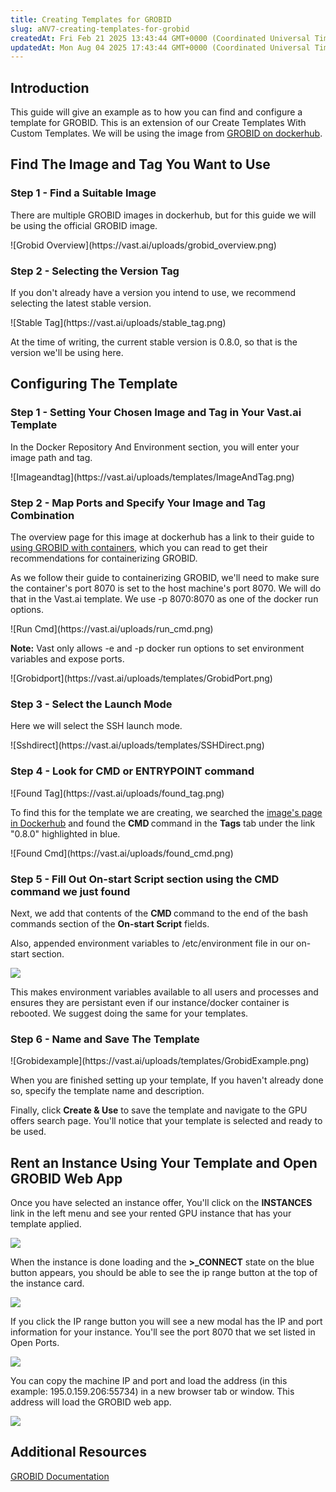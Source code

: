```yaml
---
title: Creating Templates for GROBID
slug: aNV7-creating-templates-for-grobid
createdAt: Fri Feb 21 2025 13:43:44 GMT+0000 (Coordinated Universal Time)
updatedAt: Mon Aug 04 2025 17:43:44 GMT+0000 (Coordinated Universal Time)
---
```


## Introduction

This guide will give an example as to how you can find and configure a template for GROBID. This is an extension of our Create Templates With Custom Templates. We will be using the image from [GROBID on dockerhub](https://hub.docker.com/r/grobid/grobid).

## Find The Image and Tag You Want to Use

### Step 1 - Find a Suitable Image

There are multiple GROBID images in dockerhub, but for this guide we will be using the official GROBID image.

<Frame caption="Grobid Overview">
![Grobid Overview](https://vast.ai/uploads/grobid_overview.png)
</Frame>

### Step 2 - Selecting the Version Tag

If you don't already have a version you intend to use, we recommend selecting the latest stable version.&#x20;

<Frame caption="Stable Tag">
![Stable Tag](https://vast.ai/uploads/stable_tag.png)
</Frame>

At the time of writing, the current stable version is 0.8.0, so that is the version we'll be using here.

## Configuring The Template

### Step 1 - Setting Your Chosen Image and Tag in Your Vast.ai Template

In the Docker Repository And Environment section, you will enter your image path and tag.

<Frame caption="Imageandtag">
![Imageandtag](https://vast.ai/uploads/templates/ImageAndTag.png)
</Frame>

### Step 2 - Map Ports and Specify Your Image and Tag Combination

The overview page for this image at dockerhub has a link to their guide to [using GROBID with containers](https://grobid.readthedocs.io/en/latest/Grobid-docker/#crf-and-deep-learning-image), which you can read to get their recommendations for containerizing GROBID.&#x20;

As we follow their guide to containerizing GROBID, we'll need to make sure the container's port 8070 is set to the host machine's port 8070. We will do that in the Vast.ai template. We use -p 8070:8070 as one of the docker run options.

<Frame caption="Run Cmd">
![Run Cmd](https://vast.ai/uploads/run_cmd.png)
</Frame>

**Note:** Vast only allows -e and -p docker run options to set environment variables and expose ports.

<Frame caption="Grobidport">
![Grobidport](https://vast.ai/uploads/templates/GrobidPort.png)
</Frame>

### Step 3 - Select the Launch Mode

Here we will select the SSH launch mode.

<Frame caption="Sshdirect">
![Sshdirect](https://vast.ai/uploads/templates/SSHDirect.png)
</Frame>

### Step 4 - Look for CMD or ENTRYPOINT command

<Frame caption="Found Tag">
![Found Tag](https://vast.ai/uploads/found_tag.png)
</Frame>

To find this for the template we are creating, we searched the [image's page in Dockerhub](https://hub.docker.com/r/grobid/grobid) and found the **CMD&#x20;**&#x63;ommand in the **Tags** tab under the link "0.8.0" highlighted in blue.

<Frame caption="Found Cmd">
![Found Cmd](https://vast.ai/uploads/found_cmd.png)
</Frame>

### Step 5 - Fill Out On-start Script section using the CMD command we just found

Next, we add that contents of the **CMD&#x20;**&#x63;ommand to the end of the bash commands section of the **On-start Script** fields.

Also, appended environment variables to /etc/environment file in our on-start section.

![](/images/console-create-custom-template-grobid.webp)

This makes environment variables available to all users and processes and ensures they are persistant even if our instance/docker container is rebooted. We suggest doing the same for your templates.

### Step 6 - Name and Save The Template

<Frame caption="Grobidexample">
![Grobidexample](https://vast.ai/uploads/templates/GrobidExample.png)
</Frame>

When you are finished setting up your template, If you haven't already done so, specify the template name and description.

Finally, click **Create & Use** to save the template and navigate to the GPU offers search page. You'll notice that your template is selected and ready to be used.

## Rent an Instance Using Your Template and Open GROBID Web App

Once you have selected an instance offer, You'll click on the **INSTANCES&#x20;**&#x6C;ink in the left menu and see your rented GPU instance that has your template applied.&#x20;

![](/images/console-create-custom-template-grobid-2.webp)

When the instance is done loading and the **>\_CONNECT** state on the blue button appears, you should be able to see the ip range button at the top of the instance card.

![](/images/console-create-custom-template-grobid-3.webp)

If you click the IP range button you will see a new modal has the IP and port information for your instance. You'll see the port 8070 that we set listed in Open Ports.

![](/images/console-create-custom-template-grobid-4.webp)

You can copy the machine IP and port and load the address (in this example: 195.0.159.206:55734) in a new browser tab or window. This address will load the GROBID web app.

![](/images/console-create-custom-template-grobid-5.webp)

## Additional Resources

[GROBID Documentation](https://grobid.readthedocs.io/en/latest/)
